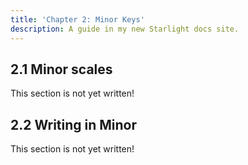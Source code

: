 ```yaml
---
title: 'Chapter 2: Minor Keys'
description: A guide in my new Starlight docs site.
---
```



## 2.1 Minor scales

<Card title="To Be Written" icon="open-book">
  This section is not yet written!
</Card>

## 2.2 Writing in Minor

<Card title="To Be Written" icon="open-book">
  This section is not yet written!
</Card>

